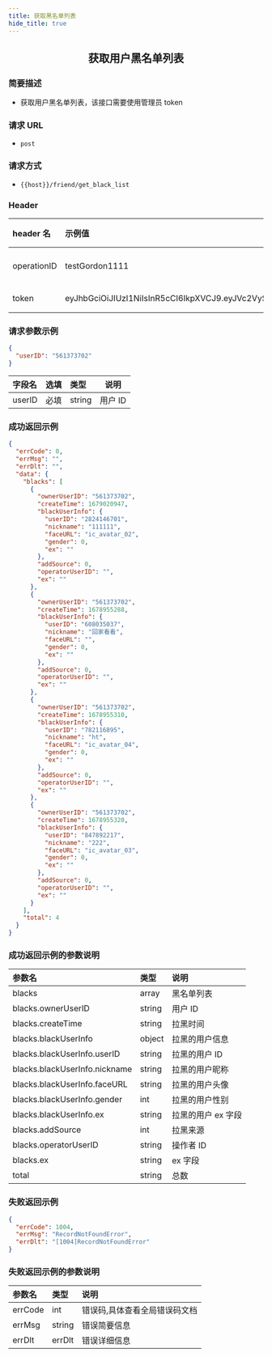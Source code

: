 ```yaml
---
title: 获取黑名单列表
hide_title: true
---
```


<center>

## 获取用户黑名单列表

</center>

### 简要描述

- 获取用户黑名单列表，该接口需要使用管理员 token

### 请求 URL

- `post`

### 请求方式

- `{{host}}/friend/get_black_list`

### Header

| header 名   | 示例值                                                                                                                                                                                                      | 选填 | 类型   | 说明                         |
| :---------- | :---------------------------------------------------------------------------------------------------------------------------------------------------------------------------------------------------------- | :--- | ------ | ---------------------------- |
| operationID | testGordon1111                                                                                                                                                                                              | 必填 | string | operationID 用于全局链路追踪 |
| token       | eyJhbGciOiJIUzI1NiIsInR5cCI6IkpXVCJ9.eyJVc2VySUQiOiJvcGVuSU0xMjM0NTYiLCJQbGF0Zm9ybUlEIjoxLCJleHAiOjE2OTU4MjE4MDUsIm5iZiI6MTY4ODA0NTUwNSwiaWF0IjoxNjg4MDQ1ODA1fQ.cY4ecn4qNO59uOkjLiJXSVg57INKOeeXxsNA2ABVFeg | 必填 | string | 管理员或者用户 token         |

### 请求参数示例

```json
{
  "userID": "561373702"
}
```

| 字段名 | 选填 | 类型   | 说明    |
| :----- | :--- | :----- | ------- |
| userID | 必填 | string | 用户 ID |

### 成功返回示例

```json
{
  "errCode": 0,
  "errMsg": "",
  "errDlt": "",
  "data": {
    "blacks": [
      {
        "ownerUserID": "561373702",
        "createTime": 1679020947,
        "blackUserInfo": {
          "userID": "2824146701",
          "nickname": "111111",
          "faceURL": "ic_avatar_02",
          "gender": 0,
          "ex": ""
        },
        "addSource": 0,
        "operatorUserID": "",
        "ex": ""
      },
      {
        "ownerUserID": "561373702",
        "createTime": 1678955288,
        "blackUserInfo": {
          "userID": "608035037",
          "nickname": "回家看看",
          "faceURL": "",
          "gender": 0,
          "ex": ""
        },
        "addSource": 0,
        "operatorUserID": "",
        "ex": ""
      },
      {
        "ownerUserID": "561373702",
        "createTime": 1678955310,
        "blackUserInfo": {
          "userID": "782116895",
          "nickname": "ht",
          "faceURL": "ic_avatar_04",
          "gender": 0,
          "ex": ""
        },
        "addSource": 0,
        "operatorUserID": "",
        "ex": ""
      },
      {
        "ownerUserID": "561373702",
        "createTime": 1678955320,
        "blackUserInfo": {
          "userID": "847892217",
          "nickname": "222",
          "faceURL": "ic_avatar_03",
          "gender": 0,
          "ex": ""
        },
        "addSource": 0,
        "operatorUserID": "",
        "ex": ""
      }
    ],
    "total": 4
  }
}
```

### 成功返回示例的参数说明

| 参数名                        | 类型   | 说明               |
| :---------------------------- | :----- | :----------------- |
| blacks                        | array  | 黑名单列表         |
| blacks.ownerUserID            | string | 用户 ID            |
| blacks.createTime             | string | 拉黑时间           |
| blacks.blackUserInfo          | object | 拉黑的用户信息     |
| blacks.blackUserInfo.userID   | string | 拉黑的用户 ID      |
| blacks.blackUserInfo.nickname | string | 拉黑的用户昵称     |
| blacks.blackUserInfo.faceURL  | string | 拉黑的用户头像     |
| blacks.blackUserInfo.gender   | int    | 拉黑的用户性别     |
| blacks.blackUserInfo.ex       | string | 拉黑的用户 ex 字段 |
| blacks.addSource              | int    | 拉黑来源           |
| blacks.operatorUserID         | string | 操作者 ID          |
| blacks.ex                     | string | ex 字段            |
| total                         | string | 总数               |

### 失败返回示例

```json
{
  "errCode": 1004,
  "errMsg": "RecordNotFoundError",
  "errDlt": "[1004]RecordNotFoundError"
}
```

### 失败返回示例的参数说明

| 参数名  | 类型   | 说明                          |
| :------ | :----- | :---------------------------- |
| errCode | int    | 错误码,具体查看全局错误码文档 |
| errMsg  | string | 错误简要信息                  |
| errDlt  | errDlt | 错误详细信息                  |

